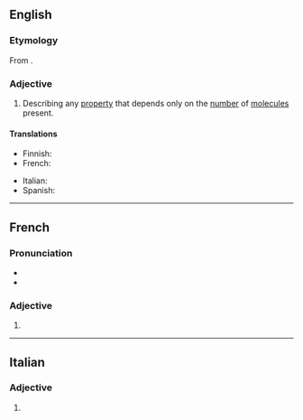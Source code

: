 ==English==

===Etymology===
From {{af|en|colligate|-ive}}.

===Adjective===
{{en-adj|-}}

# {{lb|en|chemistry|physics}} Describing any [[property]] that depends only on the [[number]] of [[molecule]]s present.

====Translations====
{{trans-top|property}}
* Finnish: {{t|fi|kolligatiivinen}}
* French: {{t+|fr|colligatif}}
{{trans-mid}}
* Italian: {{t+|it|colligativo}}
* Spanish: {{t|es|coligativo}}
{{trans-bottom}}

----

==French==

===Pronunciation===
* {{fr-IPA}}
* {{homophones|fr|colligatives}}

===Adjective===
{{head|fr|adjective form}}

# {{feminine singular of|fr|colligatif}}

----

==Italian==

===Adjective===
{{head|it|adjective form}}

# {{it-adj form of|colligativo|f|pl}}